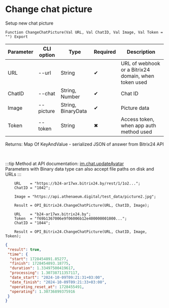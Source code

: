 ﻿---
sidebar_position: 9
---


# Change chat picture
 Setup new chat picture



`Function ChangeChatPicture(Val URL, Val ChatID, Val Image, Val Token = "") Export`

  | Parameter | CLI option | Type | Required | Description |
  |-|-|-|-|-|
  | URL | --url | String | &#x2714; | URL of webhook or a Bitrix24 domain, when token used |
  | ChatID | --chat | String, Number | &#x2714; | Chat ID |
  | Image | --picture | String, BinaryData | &#x2714; | Picture data |
  | Token | --token | String | &#x2716; | Access token, when app auth method used |

  
  Returns:  Map Of KeyAndValue - serialized JSON of answer from Bitrix24 API

<br/>

:::tip
Method at API documentation: [im.chat.updateAvatar](https://dev.1c-bitrix.ru/learning/course/?COURSE_ID=93&LESSON_ID=12109)<br/>
Parameters with Binary data type can also accept file paths on disk and URLs
:::
<br/>


```bsl title="1C:Enterprise/OneScript code example"
    URL    = "https://b24-ar17wx.bitrix24.by/rest/1/1o2...";
    ChatID = "1042";

    Image = "https://api.athenaeum.digital/test_data/picture2.jpg";

    Result = OPI_Bitrix24.ChangeChatPicture(URL, ChatID, Image);

    URL    = "b24-ar17wx.bitrix24.by";
    Token  = "f69b1367006e9f06006b12e400000001000...";
    ChatID = "1044";

    Result = OPI_Bitrix24.ChangeChatPicture(URL, ChatID, Image, Token);
```
 



```json title="Result"
{
 "result": true,
 "time": {
  "start": 1728454891.85277,
  "finish": 1728454893.18775,
  "duration": 1.33497500419617,
  "processing": 1.30738711357117,
  "date_start": "2024-10-09T09:21:31+03:00",
  "date_finish": "2024-10-09T09:21:33+03:00",
  "operating_reset_at": 1728455491,
  "operating": 1.30736899375916
 }
}
```
